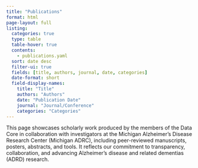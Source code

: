 ```yaml
---
title: "Publications"
format: html
page-layout: full
listing:
  categories: true
  type: table
  table-hover: true
  contents:
    - publications.yaml
  sort: date desc
  filter-ui: true
  fields: [title, authors, journal, date, categories]
  date-format: short
  field-display-names:
    title: "Title"
    authors: "Authors"
    date: "Publication Date"
    journal: "Journal/Conference"
    categories: "Categories"
---
```


This page showcases scholarly work produced by the members of the Data Core in collaboration with investigators at the Michigan Alzheimer’s Disease Research Center (Michigan ADRC), including peer-reviewed manuscripts, posters, abstracts, and tools. It reflects our commitment to transparency, collaboration, and advancing Alzheimer’s disease and related dementias (ADRD) research.